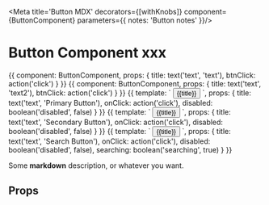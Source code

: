 
<Meta title='Button MDX'
decorators={[withKnobs]}
component={ButtonComponent}
parameters={{
  notes: 'Button notes'
}}/>

# Button Component xxx

<Story name='ButtonComponent' height='60px'>
{{
  component: ButtonComponent,
  props: {
    title: text('text', 'text'),
    btnClick: action('click')
  }
}}
</Story>

<Story name='ButtonComponent2' height='60px'>
{{
  component: ButtonComponent,
  props: {
    title: text('text', 'text2'),
    btnClick: action('click')
  }
}}
</Story>

<Story name='primary' height='60px'>
{{
  template: `
      <button class="btn btn-primary" (click)="onClick($event)" [disabled]="disabled">
          {{title}}
      </button>
     `,
    props: {
      title: text('text', 'Primary Button'),
      onClick: action('click'),
      disabled: boolean('disabled', false)
    }
}}
</Story>

<Story name='secondary' height='60px'>
{{
  template: `
      <button class="btn btn-secondary" (click)="onClick($event)" [disabled]="disabled">
          {{title}}
      </button>
     `,
    props: {
      title: text('text', 'Secondary Button'),
      onClick: action('click'),
      disabled: boolean('disabled', false)
    }
}}
</Story>

<Story name='search' height='60px'>
{{
  template: `
      <button class="btn btn-primary" (click)="onClick($event)" [disabled]="disabled">
        <div *ngIf="searching" class="spinner-border spinner-border-sm text-light"></div>
          {{title}}
      </button>
     `,
    props: {
      title: text('text', 'Search Button'),
      onClick: action('click'),
      disabled: boolean('disabled', false),
      searching: boolean('searching', true)
    }
}}
</Story>

Some **markdown** description, or whatever you want.


## Props

